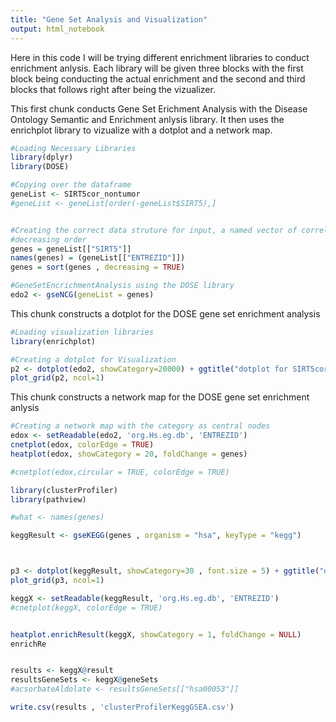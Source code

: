```yaml
---
title: "Gene Set Analysis and Visualization"
output: html_notebook
---
```


Here in this code I will be trying different enrichment libraries to conduct enrichment anlysis. Each library will be given three blocks with the first block being conducting the actual enrichment and the second and third blocks that follows right after being the vizualizer. 



This first chunk conducts Gene Set Erichment Analysis with the Disease Ontology Semantic and Enrichment anlysis library. It then uses the enrichplot library to vizualize with a dotplot and a network map. 
```r
#Loading Necessary Libraries
library(dplyr)
library(DOSE)

#Copying over the dataframe
geneList <- SIRT5cor_nontumor
#geneList <- geneList[order(-geneList$SIRT5),]


#Creating the correct data struture for input, a named vector of correlation values for analysis. Ensured to be sorted in 
#decreasing order
genes = geneList[["SIRT5"]]
names(genes) = (geneList[["ENTREZID"]])
genes = sort(genes , decreasing = TRUE)

#GeneSetEncrichmentAnalysis using the DOSE library 
edo2 <- gseNCG(geneList = genes)

```

This chunk constructs a dotplot for the DOSE gene set enrichment analysis

```r
#Loading visualization libraries
library(enrichplot)

#Creating a dotplot for Visualization 
p2 <- dotplot(edo2, showCategory=20000) + ggtitle("dotplot for SIRT5cor_all Data")
plot_grid(p2, ncol=1)
```

This chunk constructs a network map for the DOSE gene set enrichment anlysis

```r
#Creating a network map with the category as central nodes
edox <- setReadable(edo2, 'org.Hs.eg.db', 'ENTREZID')
cnetplot(edox, colorEdge = TRUE)
heatplot(edox, showCategory = 20, foldChange = genes)

#cnetplot(edox,circular = TRUE, colorEdge = TRUE)
```
```r
library(clusterProfiler)
library(pathview)

#what <- names(genes)

keggResult <- gseKEGG(genes , organism = "hsa", keyType = "kegg")



p3 <- dotplot(keggResult, showCategory=30 , font.size = 5) + ggtitle("dotplot for SIRT5cor_all Data")
plot_grid(p3, ncol=1)

keggX <- setReadable(keggResult, 'org.Hs.eg.db', 'ENTREZID')
#cnetplot(keggX, colorEdge = TRUE)


heatplot.enrichResult(keggX, showCategory = 1, foldChange = NULL)
enrichRe


results <- keggX@result
resultsGeneSets <- keggX@geneSets
#acsorbateAldolate <- resultsGeneSets[["hsa00053"]]

write.csv(results , 'clusterProfilerKeggGSEA.csv')

```


